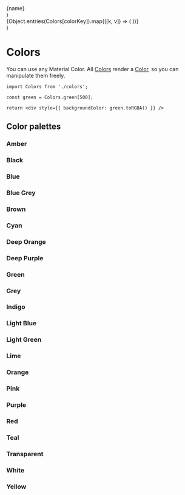 
  <div style={{
    width: 200,
    height: 100,
    display: 'grid',
    placeItems: 'center',
    backgroundColor: color.toRGBA(),
  }}>
    <span
      style={{ color: color.estimateBrightness() === 'light' ? Colors.black.toRGB() : Colors.white.toRGB() }}>{name}</span>
  </div>
)

  <div style={{ display: 'flex' }}>
    {Object.entries(Colors[colorKey]).map(([k, v]) => (
      <ColorComponent color={v} name={`${colorKey}[${k}]`} />
    ))}
  </div>
)

<Meta title="Colors" />

# Colors

You can use any Material Color.
All [Colors](?path=/docs/atoms-colors--page) render a [Color](?path=/docs/atoms-color--page), so you can manipulate them freely.

```tsx
import Colors from './colors';

const green = Colors.green[500];

return <div style={{ backgroundColor: green.toRGBA() }} />
```

<Canvas>
  <div style={{ width: 50, height: 50, backgroundColor: Colors.green[500].toRGBA() }} />
</Canvas>

## Color palettes

### Amber
<Canvas>
  <Story name="amber">
    <PaletteComponent colorKey="amber" />
  </Story>
  <Story name="amberAccent">
    <PaletteComponent colorKey="amberAccent" />
  </Story>
</Canvas>

### Black
<Canvas>
  <Story name="black">
    <div style={{ display: 'flex' }}>
      <ColorComponent color={Colors.black} name="black" />
      <ColorComponent color={Colors.black12} name="black12" />
      <ColorComponent color={Colors.black26} name="black26" />
      <ColorComponent color={Colors.black38} name="black38" />
      <ColorComponent color={Colors.black45} name="black45" />
      <ColorComponent color={Colors.black54} name="black54" />
      <ColorComponent color={Colors.black87} name="black87" />
    </div>
  </Story>
</Canvas>

### Blue
<Canvas>
  <Story name="blue">
    <PaletteComponent colorKey="blue" />
  </Story>
  <Story name="blueAccent">
    <PaletteComponent colorKey="blueAccent" />
  </Story>
</Canvas>

### Blue Grey
<Canvas>
  <Story name="blueGrey">
    <PaletteComponent colorKey="blueGrey" />
  </Story>
</Canvas>

### Brown
<Canvas>
  <Story name="brown">
    <PaletteComponent colorKey="brown" />
  </Story>
</Canvas>

### Cyan
<Canvas>
  <Story name="cyan">
    <PaletteComponent colorKey="cyan" />
  </Story>
  <Story name="cyanAccent">
    <PaletteComponent colorKey="cyanAccent" />
  </Story>
</Canvas>

### Deep Orange
<Canvas>
  <Story name="deepOrange">
    <PaletteComponent colorKey="deepOrange" />
  </Story>
  <Story name="deepOrangeAccent">
    <PaletteComponent colorKey="deepOrangeAccent" />
  </Story>
</Canvas>

### Deep Purple
<Canvas>
  <Story name="deepPurple">
    <PaletteComponent colorKey="deepPurple" />
  </Story>
  <Story name="deepPurpleAccent">
    <PaletteComponent colorKey="deepPurpleAccent" />
  </Story>
</Canvas>

### Green
<Canvas>
  <Story name="green">
    <PaletteComponent colorKey="green" />
  </Story>
  <Story name="greenAccent">
    <PaletteComponent colorKey="greenAccent" />
  </Story>
</Canvas>

### Grey
<Canvas>
  <Story name="grey">
    <PaletteComponent colorKey="grey" />
  </Story>
</Canvas>

### Indigo
<Canvas>
  <Story name="indigo">
    <PaletteComponent colorKey="indigo" />
  </Story>
  <Story name="indigoAccent">
    <PaletteComponent colorKey="indigoAccent" />
  </Story>
</Canvas>

### Light Blue
<Canvas>
  <Story name="lightBlue">
    <PaletteComponent colorKey="lightBlue" />
  </Story>
  <Story name="lightBlueAccent">
    <PaletteComponent colorKey="lightBlueAccent" />
  </Story>
</Canvas>

### Light Green
<Canvas>
  <Story name="lightGreen">
    <PaletteComponent colorKey="lightGreen" />
  </Story>
  <Story name="lightGreenAccent">
    <PaletteComponent colorKey="lightGreenAccent" />
  </Story>
</Canvas>

### Lime
<Canvas>
  <Story name="lime">
    <PaletteComponent colorKey="lime" />
  </Story>
  <Story name="limeAccent">
    <PaletteComponent colorKey="limeAccent" />
  </Story>
</Canvas>

### Orange
<Canvas>
  <Story name="orange">
    <PaletteComponent colorKey="orange" />
  </Story>
  <Story name="orangeAccent">
    <PaletteComponent colorKey="orangeAccent" />
  </Story>
</Canvas>

### Pink
<Canvas>
  <Story name="pink">
    <PaletteComponent colorKey="pink" />
  </Story>
  <Story name="pinkAccent">
    <PaletteComponent colorKey="pinkAccent" />
  </Story>
</Canvas>

### Purple
<Canvas>
  <Story name="purple">
    <PaletteComponent colorKey="purple" />
  </Story>
  <Story name="purpleAccent">
    <PaletteComponent colorKey="purpleAccent" />
  </Story>
</Canvas>

### Red
<Canvas>
  <Story name="red">
    <PaletteComponent colorKey="red" />
  </Story>
  <Story name="redAccent">
    <PaletteComponent colorKey="redAccent" />
  </Story>
</Canvas>

### Teal
<Canvas>
  <Story name="teal">
    <PaletteComponent colorKey="teal" />
  </Story>
  <Story name="tealAccent">
    <PaletteComponent colorKey="tealAccent" />
  </Story>
</Canvas>

### Transparent
<Canvas>
  <Story name="transparent">
    <ColorComponent color={Colors.transparent} name="transparent" />
  </Story>
</Canvas>

### White
<Canvas>
  <Story name="white" parameters={{ backgrounds: { default: 'dark' } }}>
    <div style={{ display: 'flex' }}>
      <ColorComponent color={Colors.white} name="white" />
      <ColorComponent color={Colors.white10} name="white10" />
      <ColorComponent color={Colors.white12} name="white12" />
      <ColorComponent color={Colors.white24} name="white24" />
      <ColorComponent color={Colors.white30} name="white30" />
      <ColorComponent color={Colors.white38} name="white38" />
      <ColorComponent color={Colors.white54} name="white54" />
      <ColorComponent color={Colors.white60} name="white60" />
      <ColorComponent color={Colors.white70} name="white70" />
    </div>
  </Story>
</Canvas>

### Yellow
<Canvas>
  <Story name="yellow">
    <PaletteComponent colorKey="yellow" />
  </Story>
  <Story name="yellowAccent">
    <PaletteComponent colorKey="yellowAccent" />
  </Story>
</Canvas>
